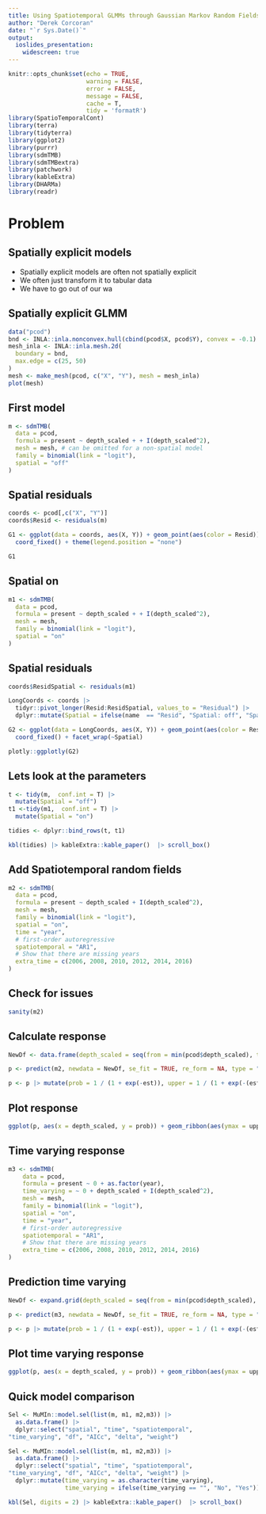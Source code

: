 ```yaml
---
title: Using Spatiotemporal GLMMs through Gaussian Markov Random Fields and Meshes to Enhance Spatially Explicit Bayesian Modeling
author: "Derek Corcoran"
date: "`r Sys.Date()`"
output:
  ioslides_presentation:
    widescreen: true
---
```


```r
knitr::opts_chunk$set(echo = TRUE, 
                      warning = FALSE,
                      error = FALSE,
                      message = FALSE,
                      cache = T,
                      tidy = 'formatR')
library(SpatioTemporalCont)
library(terra)
library(tidyterra)
library(ggplot2)
library(purrr)
library(sdmTMB)
library(sdmTMBextra)
library(patchwork)
library(kableExtra)
library(DHARMa)
library(readr)
```

# Problem

## Spatially explicit models

* Spatially explicit models are often not spatially explicit
* We often just transform it to tabular data
* We have to go out of our wa 


## Spatially explicit GLMM

```r
data("pcod")
bnd <- INLA::inla.nonconvex.hull(cbind(pcod$X, pcod$Y), convex = -0.1)
mesh_inla <- INLA::inla.mesh.2d(
  boundary = bnd,
  max.edge = c(25, 50)
)
mesh <- make_mesh(pcod, c("X", "Y"), mesh = mesh_inla)
plot(mesh)
```

## First model

```r
m <- sdmTMB(
  data = pcod,
  formula = present ~ depth_scaled + + I(depth_scaled^2),
  mesh = mesh, # can be omitted for a non-spatial model
  family = binomial(link = "logit"),
  spatial = "off"
)
```


## Spatial residuals

```r
coords <- pcod[,c("X", "Y")]
coords$Resid <- residuals(m)
```


```r
G1 <- ggplot(data = coords, aes(X, Y)) + geom_point(aes(color = Resid))  + scale_color_gradient2(name = "residuals", limits = c(-4,4)) + labs(title = "Spatial off")  +
  coord_fixed() + theme(legend.position = "none")

G1
```

## Spatial on

```r
m1 <- sdmTMB(
  data = pcod,
  formula = present ~ depth_scaled + + I(depth_scaled^2),
  mesh = mesh,
  family = binomial(link = "logit"),
  spatial = "on"
)
```


## Spatial residuals

```r
coords$ResidSpatial <- residuals(m1)
```


```r
LongCoords <- coords |> 
  tidyr::pivot_longer(Resid:ResidSpatial, values_to = "Residual") |> 
  dplyr::mutate(Spatial = ifelse(name  == "Resid", "Spatial: off", "Spatial: on"))

G2 <- ggplot(data = LongCoords, aes(X, Y)) + geom_point(aes(color = Residual))  + scale_color_gradient2() +
  coord_fixed() + facet_wrap(~Spatial)

plotly::ggplotly(G2)
```


## Lets look at the parameters

```r
t <- tidy(m,  conf.int = T) |> 
  mutate(Spatial = "off")
t1 <-tidy(m1,  conf.int = T) |> 
  mutate(Spatial = "on")

tidies <- dplyr::bind_rows(t, t1)
```

```r
kbl(tidies) |> kableExtra::kable_paper()  |> scroll_box()
```

## Add Spatiotemporal random fields

```r
m2 <- sdmTMB(
  data = pcod,
  formula = present ~ depth_scaled + I(depth_scaled^2),
  mesh = mesh,
  family = binomial(link = "logit"),
  spatial = "on",
  time = "year",
  # first-order autoregressive 
  spatiotemporal = "AR1",
  # Show that there are missing years
  extra_time = c(2006, 2008, 2010, 2012, 2014, 2016)
)
```

## Check for issues {.smaller}

```r
sanity(m2)
```

## Calculate response


```r
NewDf <- data.frame(depth_scaled = seq(from = min(pcod$depth_scaled), to = max(pcod$depth_scaled), length.out = 100), year = 2015)

p <- predict(m2, newdata = NewDf, se_fit = TRUE, re_form = NA, type = "response")

p <- p |> mutate(prob = 1 / (1 + exp(-est)), upper = 1 / (1 + exp(-(est + 1.96*est_se))), lower = 1 / (1 + exp(-(est - 1.96*est_se))))
```

## Plot response


```r
ggplot(p, aes(x = depth_scaled, y = prob)) + geom_ribbon(aes(ymax = upper, ymin = lower), fill = "red", alpha = 0.5) + geom_path() + theme_bw()
```

## Time varying response


```r
m3 <- sdmTMB(
    data = pcod,
    formula = present ~ 0 + as.factor(year),
    time_varying = ~ 0 + depth_scaled + I(depth_scaled^2),
    mesh = mesh,
    family = binomial(link = "logit"),
    spatial = "on",
    time = "year",
    # first-order autoregressive 
    spatiotemporal = "AR1",
    # Show that there are missing years
    extra_time = c(2006, 2008, 2010, 2012, 2014, 2016)
)
```


## Prediction time varying


```r
NewDf <- expand.grid(depth_scaled = seq(from = min(pcod$depth_scaled), to = max(pcod$depth_scaled), length.out = 50), year = unique(pcod$year))

p <- predict(m3, newdata = NewDf, se_fit = TRUE, re_form = NA, type = "response")

p <- p |> mutate(prob = 1 / (1 + exp(-est)), upper = 1 / (1 + exp(-(est + 1.96*est_se))), lower = 1 / (1 + exp(-(est - 1.96*est_se))))
```


## Plot time varying response

```r
ggplot(p, aes(x = depth_scaled, y = prob)) + geom_ribbon(aes(ymax = upper, ymin = lower), fill = "red", alpha = 0.5) + geom_path() + theme_bw() + facet_wrap(~year)

```

## Quick model comparison

```r
Sel <- MuMIn::model.sel(list(m, m1, m2,m3)) |> 
  as.data.frame() |> 
  dplyr::select("spatial", "time", "spatiotemporal", 
"time_varying", "df", "AICc", "delta", "weight")
```

```r
Sel <- MuMIn::model.sel(list(m, m1, m2,m3)) |> 
  as.data.frame() |> 
  dplyr::select("spatial", "time", "spatiotemporal", 
"time_varying", "df", "AICc", "delta", "weight") |> 
  dplyr::mutate(time_varying = as.character(time_varying),
                time_varying = ifelse(time_varying == "", "No", "Yes"))
```
```r
kbl(Sel, digits = 2) |> kableExtra::kable_paper()  |> scroll_box()
```
